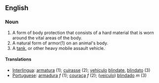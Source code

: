 ==English==

===Noun===
#A form of body protection that consists of a hard material that is worn around the vital areas of the body.
#A natural form of armor(1) on an animal's body.
#A [[tank]], or other heavy mobile assault vehicle.
====Translations====
*[[Interlingua]]: [[armatura]] (1); [[cuirasse]] (2); [[vehiculo]] [[blindate]], [[blindato]] (3)
*[[Portuguese]]: [[armadura]] ''f'' (1); [[couraça]] ''f'' (2); ([[veículo]]) [[blindado]] ''m'' (3)